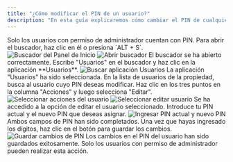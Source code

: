 ```yaml
---
title: "¿Cómo modificar el PIN de un usuario?"
description: "En esta guía explicaremos cómo cambiar el PIN de cualquier usuario."
---
```



<Note>
Solo los usuarios con permiso de administrador cuentan con PIN.
</Note>

<Steps>
<Step title="Abrir el buscador del Panel de Inicio">
Para abrir el buscador, haz clic en él o presiona `ALT + S`.

<Frame>
<img src="https://ayuda.pxsol.com/hubfs/image-png-Apr-01-2021-12-43-35-99-PM.png" alt="Buscador del Panel de Inicio" />
</Frame>
<Frame>
<img src="https://ayuda.pxsol.com/hubfs/image-png-Apr-01-2021-12-42-44-95-PM.png" alt="Abrir buscador" />
</Frame>

<Check>
El buscador se ha abierto correctamente.
</Check>
</Step>

<Step title="Buscar y seleccionar la aplicación de Usuarios">
Escribe "Usuarios" en el buscador y haz clic en la aplicación **Usuarios**.

<Frame>
<img src="https://ayuda.pxsol.com/hubfs/image-png-Apr-04-2021-09-57-25-29-PM.png" alt="Buscar aplicación Usuarios" />
</Frame>

<Check>
La aplicación "Usuarios" ha sido seleccionada.
</Check>
</Step>

<Step title="Seleccionar el usuario a editar">
En la lista de usuarios de la propiedad, busca al usuario cuyo PIN deseas modificar. Haz clic en los tres puntos en la columna "Acciones" y luego selecciona "Editar".

<Frame>
<img src="https://ayuda.pxsol.com/hubfs/image-25.png" alt="Seleccionar acciones del usuario" />
</Frame>
<Frame>
<img src="https://ayuda.pxsol.com/hubfs/image-26.png" alt="Seleccionar editar usuario" />
</Frame>

<Check>
Se ha accedido a la opción de editar el usuario seleccionado.
</Check>
</Step>

<Step title="Ingresar los PINs">
Introduce tu PIN actual y el nuevo PIN que deseas asignar.

<Frame>
<img src="https://cdn2.hubspot.net/hubfs/7398646/image-36.png" alt="Ingresar PIN actual y nuevo PIN" />
</Frame>

<Check>
Ambos campos de PIN han sido completados.
</Check>
</Step>

<Step title="Guardar los cambios">
Una vez que hayas ingresado los dígitos, haz clic en el botón para guardar los cambios.

<Frame>
<img src="https://cdn2.hubspot.net/hubfs/7398646/image-37.png" alt="Guardar cambios de PIN" />
</Frame>

<Check>
Los cambios en el PIN del usuario han sido guardados exitosamente.
</Check>
</Step>
</Steps>

<Info>
Solo los usuarios con permiso de administrador pueden realizar esta acción.
</Info>
